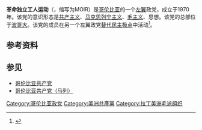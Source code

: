 {{expand|time=2014-12-27T17:54:51+00:00}}
{{Infobox political party|
|country=哥伦比亚
| name =革命独立工人运动
|native_name =Movimiento Obrero Independiente y Revolucionario
|leader1_title=[[总书记|总书记]]
|leader1_name=古斯塔沃·特里亚纳
|colorcode=red
|logo=MOIR.png
|ideology=[[共产主义|共产主义]]<br>[[马克思列宁主义|马克思列宁主义]]<br>[[毛主义|毛主义]]<br>[[新民主主义|新民主主义]]
|position=[[极左翼|极左翼]]
|colours=[[红色|红色]]
|headquarters=[[哥伦比亚|哥伦比亚]][[波哥大|波哥大]]
|members=
|website=[http://moir.org.co/ www.moir.org.co]}}
'''革命独立工人运动'''（{{lang-es|Movimiento Obrero Independiente y Revolucionario}}，缩写为MOIR）是[[哥伦比亚|哥伦比亚]]的一个[[左翼|左翼]]政党，成立于1970年。该党的意识形态是[[共产主义|共产主义]]、[[马克思列宁主义|马克思列宁主义]]、[[毛主义|毛主义]]、{{link-es|弗朗西斯科·莫斯克拉|Francisco Mosquera}}思想。该党的总部位于[[波哥大|波哥大]]。该党的成员在另一个左翼政党[[替代民主极点|替代民主极点]]中活动<ref>{{cite web |url=http://moir.org.co/-MOIR-.html |title=存档副本 |accessdate=2010-11-01 |deadurl=yes |archiveurl=https://web.archive.org/web/20110707053355/http://moir.org.co/-MOIR-.html |archivedate=2011-07-07 }}</ref>。

==参考资料==
{{reflist}}

==参见==
*[[哥伦比亚共产党|哥伦比亚共产党]]
*[[哥伦比亚共产党（马列）|哥伦比亚共产党（马列）]]

{{哥伦比亚政党}}

[[Category:哥伦比亚政党|Category:哥伦比亚政党]]
[[Category:美洲共產黨|Category:美洲共產黨]]
[[Category:拉丁美洲毛派组织|Category:拉丁美洲毛派组织]]